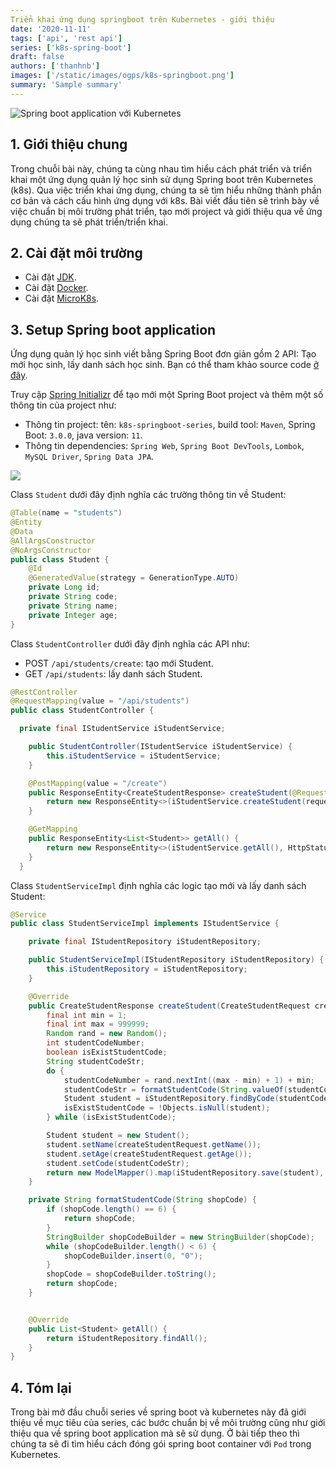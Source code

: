 ```yaml
---
Triển khai ứng dụng springboot trên Kubernetes - giới thiệu
date: '2020-11-11'
tags: ['api', 'rest api']
series: ['k8s-spring-boot']
draft: false
authors: ['thanhnb']
images: ['/static/images/ogps/k8s-springboot.png']
summary: 'Sample summary'
---
```


![Spring boot application với Kubernetes](/static/images/ogps/k8s-springboot.png)

<TOCInline toc={props.toc} asDisclosure />

## 1. Giới thiệu chung

Trong chuỗi bài này, chúng ta cùng nhau tìm hiểu cách phát triển và triển khai một ứng dụng quản lý học sinh sử dụng Spring boot trên Kubernetes (k8s). Qua việc triển khai ứng dụng, chúng ta sẽ tìm hiểu những thành phần cơ bản và cách cấu hình ứng dụng với k8s. Bài viết đầu tiên sẽ trình bày về việc chuẩn bị môi trường phát triển, tạo mới project và giới thiệu qua về ứng dụng chúng ta sẽ phát triển/triển khai.

## 2. Cài đặt môi trường

- Cài đặt [JDK](https://docs.oracle.com/javase/8/docs/technotes/guides/install/install_overview.html).
- Cài đặt [Docker](https://docs.docker.com/engine/install/ubuntu/).
- Cài đặt [MicroK8s](https://dev.to/urlichsanais/getting-started-with-kubernetes-kubectl-and-microk8s-on-ubuntu-pko).

## 3. Setup Spring boot application

Ứng dụng quản lý học sinh viết bằng Spring Boot đơn giản gồm 2 API: Tạo mới học sinh, lấy danh sách học sinh. Bạn có thể tham khảo source code [ở đây](https://github.com/nbthanh98/k8s-springboot-series).

Truy cập [Spring Initializr](https://start.spring.io/) để tạo mới một Spring Boot project và thêm một số thông tin của project như:

- Thông tin project: tên: `k8s-springboot-series`, build tool: `Maven`, Spring Boot: `3.0.0`, java version: `11`.
- Thông tin dependencies: `Spring Web`, `Spring Boot DevTools`, `Lombok`, `MySQL Driver`, `Spring Data JPA`.

![](/static/images/assets/tao-moi-project-spring.png)

Class `Student` dưới đây định nghĩa các trường thông tin về Student:

```java
@Table(name = "students")
@Entity
@Data
@AllArgsConstructor
@NoArgsConstructor
public class Student {
    @Id
    @GeneratedValue(strategy = GenerationType.AUTO)
    private Long id;
    private String code;
    private String name;
    private Integer age;
}
```

Class `StudentController` dưới đây định nghĩa các API như:

- POST `/api/students/create`: tạo mới Student.
- GET `/api/students`: lấy danh sách Student.

```java
@RestController
@RequestMapping(value = "/api/students")
public class StudentController {

  private final IStudentService iStudentService;

    public StudentController(IStudentService iStudentService) {
        this.iStudentService = iStudentService;
    }

    @PostMapping(value = "/create")
    public ResponseEntity<CreateStudentResponse> createStudent(@RequestBody CreateStudentRequest request) {
        return new ResponseEntity<>(iStudentService.createStudent(request), HttpStatus.CREATED);
    }

    @GetMapping
    public ResponseEntity<List<Student>> getAll() {
        return new ResponseEntity<>(iStudentService.getAll(), HttpStatus.OK);
    }
  }
```

Class `StudentServiceImpl` định nghĩa các logic tạo mới và lấy danh sách Student:

```java
@Service
public class StudentServiceImpl implements IStudentService {

    private final IStudentRepository iStudentRepository;

    public StudentServiceImpl(IStudentRepository iStudentRepository) {
        this.iStudentRepository = iStudentRepository;
    }

    @Override
    public CreateStudentResponse createStudent(CreateStudentRequest createStudentRequest) {
        final int min = 1;
        final int max = 999999;
        Random rand = new Random();
        int studentCodeNumber;
        boolean isExistStudentCode;
        String studentCodeStr;
        do {
            studentCodeNumber = rand.nextInt((max - min) + 1) + min;
            studentCodeStr = formatStudentCode(String.valueOf(studentCodeNumber));
            Student student = iStudentRepository.findByCode(studentCodeStr);
            isExistStudentCode = !Objects.isNull(student);
        } while (isExistStudentCode);

        Student student = new Student();
        student.setName(createStudentRequest.getName());
        student.setAge(createStudentRequest.getAge());
        student.setCode(studentCodeStr);
        return new ModelMapper().map(iStudentRepository.save(student), CreateStudentResponse.class);
    }

    private String formatStudentCode(String shopCode) {
        if (shopCode.length() == 6) {
            return shopCode;
        }
        StringBuilder shopCodeBuilder = new StringBuilder(shopCode);
        while (shopCodeBuilder.length() < 6) {
            shopCodeBuilder.insert(0, "0");
        }
        shopCode = shopCodeBuilder.toString();
        return shopCode;
    }


    @Override
    public List<Student> getAll() {
        return iStudentRepository.findAll();
    }
}
```

## 4. Tóm lại

Trong bài mở đầu chuỗi series về spring boot và kubernetes này đã giới thiệu về mục tiêu của series, các bước chuẩn bị về môi trường cũng như giới thiệu qua về spring boot application mà sẽ sử dụng. Ở bài tiếp theo thì chúng ta sẽ đi tìm hiểu cách đóng gói spring boot container với `Pod` trong Kubernetes.

